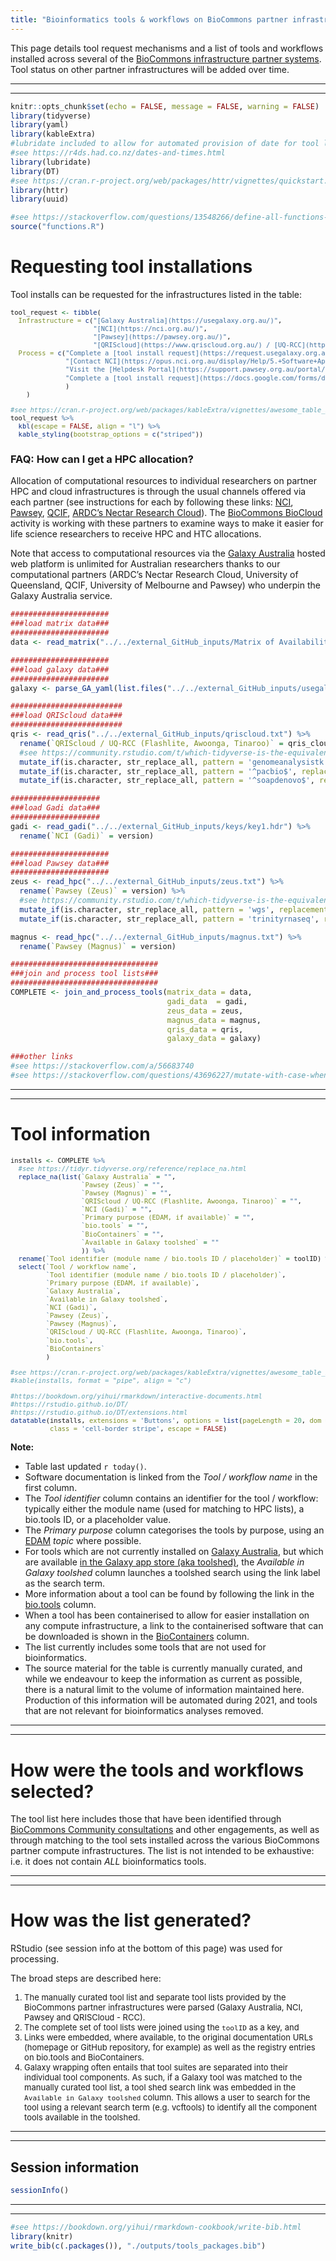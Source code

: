 ```yaml
---
title: "Bioinformatics tools & workflows on BioCommons partner infrastructures"
---
```


<style type="text/css">
.main-container {
  max-width: 1500px;
  margin-left: auto;
  margin-right: auto;
}
</style>

This page details tool request mechanisms and a list of tools and workflows installed across several of the [BioCommons infrastructure partner systems](./1_compute_systems.html). Tool status on other partner infrastructures will be added over time.

-----

-----

```r
knitr::opts_chunk$set(echo = FALSE, message = FALSE, warning = FALSE)
library(tidyverse)
library(yaml)
library(kableExtra)
#lubridate included to allow for automated provision of date for tool list update
#see https://r4ds.had.co.nz/dates-and-times.html
library(lubridate)
library(DT)
#see https://cran.r-project.org/web/packages/httr/vignettes/quickstart.html
library(httr)
library(uuid)

#see https://stackoverflow.com/questions/13548266/define-all-functions-in-one-r-file-call-them-from-another-r-file-how-if-pos
source("functions.R")
```

<a name="tool_request"></a>

# Requesting tool installations

Tool installs can be requested for the infrastructures listed in the table:

<font size="2">
```r

tool_request <- tibble(
  Infrastructure = c("[Galaxy Australia](https://usegalaxy.org.au/)",
                     "[NCI](https://nci.org.au/)",
                     "[Pawsey](https://pawsey.org.au/)",
                     "[QRIScloud](https://www.qriscloud.org.au/) / [UQ-RCC](https://rcc.uq.edu.au/)"),
  Process = c("Complete a [tool install request](https://request.usegalaxy.org.au/)",
              "[Contact NCI](https://opus.nci.org.au/display/Help/5.+Software+Applications)",
              "Visit the [Helpdesk Portal](https://support.pawsey.org.au/portal/servicedesk/customer/portal) or email: [help@pawsey.org.au](help@pawsey.org.au) with your request",
              "Complete a [tool install request](https://docs.google.com/forms/d/e/1FAIpQLSefKCBkZbTQ-dUyU-pd4ZypkA-TA5GiMgpsJ2slWmD-B6elEg/viewform)"
              )
    )

#see https://cran.r-project.org/web/packages/kableExtra/vignettes/awesome_table_in_html.html
tool_request %>%
  kbl(escape = FALSE, align = "l") %>%
  kable_styling(bootstrap_options = c("striped"))

```
</font>

### FAQ: How can I get a HPC allocation?

Allocation of computational resources to individual researchers on partner HPC and cloud infrastructures is through the usual channels offered via each partner (see instructions for each by following these links: [NCI](https://nci.org.au/users/how-access-nci), [Pawsey](https://support.pawsey.org.au/documentation/display/US/Getting+Access), [QCIF](https://www.qcif.edu.au/services/computing/), [ARDC's Nectar Research Cloud](http://cloud.nectar.org.au/start-now/)). The [BioCommons BioCloud](https://www.biocommons.org.au/biocloud) activity is working with these partners to examine ways to make it easier for life science researchers to receive HPC and HTC allocations.

Note that access to computational resources via the [Galaxy Australia](https://usegalaxy.org.au/) hosted web platform is unlimited for Australian researchers thanks to our computational partners (ARDC's Nectar Research Cloud, University of Queensland, QCIF, University of Melbourne and Pawsey) who underpin the Galaxy Australia service.  
  

```r
######################
###load matrix data###
######################
data <- read_matrix("../../external_GitHub_inputs/Matrix of Availability of Bioinformatics Tools across BioCommons - deployment version - Bioinformatics Software Availability.tsv")

######################
###load galaxy data###
######################
galaxy <- parse_GA_yaml(list.files("../../external_GitHub_inputs/usegalaxy.org.au/", full.names = TRUE))

#########################
###load QRIScloud data###
#########################
qris <- read_qris("../../external_GitHub_inputs/qriscloud.txt") %>%
  rename(`QRIScloud / UQ-RCC (Flashlite, Awoonga, Tinaroo)` = qris_cloud) %>%
  #see https://community.rstudio.com/t/which-tidyverse-is-the-equivalent-to-search-replace-from-spreadsheets/3548/7
  mutate_if(is.character, str_replace_all, pattern = 'genomeanalysistk', replacement = 'gatk') %>%
  mutate_if(is.character, str_replace_all, pattern = '^pacbio$', replacement = 'smrtlink') %>%
  mutate_if(is.character, str_replace_all, pattern = '^soapdenovo$', replacement = 'soapdenovo2')

####################  
###load Gadi data###
####################
gadi <- read_gadi("../../external_GitHub_inputs/keys/key1.hdr") %>%
  rename(`NCI (Gadi)` = version)

######################
###load Pawsey data###
######################
zeus <- read_hpc("../../external_GitHub_inputs/zeus.txt") %>%
  rename(`Pawsey (Zeus)` = version) %>%
  #see https://community.rstudio.com/t/which-tidyverse-is-the-equivalent-to-search-replace-from-spreadsheets/3548/7
  mutate_if(is.character, str_replace_all, pattern = 'wgs', replacement = 'celera') %>%
  mutate_if(is.character, str_replace_all, pattern = 'trinityrnaseq', replacement = 'trinity')

magnus <- read_hpc("../../external_GitHub_inputs/magnus.txt") %>%
  rename(`Pawsey (Magnus)` = version)

#################################
###join and process tool lists###
#################################
COMPLETE <- join_and_process_tools(matrix_data = data, 
                                   gadi_data  = gadi, 
                                   zeus_data = zeus, 
                                   magnus_data = magnus, 
                                   qris_data = qris, 
                                   galaxy_data = galaxy)

###other links
#see https://stackoverflow.com/a/56683740
#see https://stackoverflow.com/questions/43696227/mutate-with-case-when-and-contains

```

-----

-----

<a name="tool_information"></a>

# Tool information

<font size="2">
```r

installs <- COMPLETE %>%
  #see https://tidyr.tidyverse.org/reference/replace_na.html
  replace_na(list(`Galaxy Australia` = "",
                  `Pawsey (Zeus)` = "",
                  `Pawsey (Magnus)` = "",
                  `QRIScloud / UQ-RCC (Flashlite, Awoonga, Tinaroo)` = "",
                  `NCI (Gadi)` = "",
                  `Primary purpose (EDAM, if available)` = "",
                  `bio.tools` = "",
                  `BioContainers` = "",
                  `Available in Galaxy toolshed` = ""
                  )) %>%
  rename(`Tool identifier (module name / bio.tools ID / placeholder)` = toolID) %>%
  select(`Tool / workflow name`,
         `Tool identifier (module name / bio.tools ID / placeholder)`,
         `Primary purpose (EDAM, if available)`,
         `Galaxy Australia`, 
         `Available in Galaxy toolshed`,
         `NCI (Gadi)`, 
         `Pawsey (Zeus)`, 
         `Pawsey (Magnus)`, 
         `QRIScloud / UQ-RCC (Flashlite, Awoonga, Tinaroo)`,
         `bio.tools`, 
         `BioContainers`
         )

#see https://cran.r-project.org/web/packages/kableExtra/vignettes/awesome_table_in_html.html
#kable(installs, format = "pipe", align = "c")

#https://bookdown.org/yihui/rmarkdown/interactive-documents.html
#https://rstudio.github.io/DT/
#https://rstudio.github.io/DT/extensions.html
datatable(installs, extensions = 'Buttons', options = list(pageLength = 20, dom = 'Bfrtip', buttons = I('colvis')), 
          class = 'cell-border stripe', escape = FALSE)

```
</font>

**Note:** 

- Table last updated ```r today()```.
- Software documentation is linked from the *Tool / workflow name* in the first column.
- The *Tool identifier* column contains an identifier for the tool / workflow: typically either the module name (used for matching to HPC lists), a bio.tools ID, or a  placeholder value.
- The *Primary purpose* column categorises the tools by purpose, using an [EDAM](https://github.com/edamontology/edamontology) *topic* where possible.
- For tools which are not currently installed on [Galaxy Australia](https://usegalaxy.org.au/), but which are available [in the Galaxy app store (aka toolshed)](https://toolshed.g2.bx.psu.edu/), the *Available in Galaxy toolshed* column launches a toolshed search using the link label as the search term.
- More information about a tool can be found by following the link in the [bio.tools](https://bio.tools/) column.
- When a tool has been containerised to allow for easier installation on any compute infrastructure, a link to the containerised software that can be downloaded  is shown in the [BioContainers](https://biocontainers.pro/#/) column.
- The list currently includes some tools that are not used for bioinformatics.
- The source material for the table is currently manually curated, and while we endeavour to keep the information as current as possible, there is a natural limit to the volume of information maintained here. Production of this information will be automated during 2021, and tools that are not relevant for bioinformatics analyses removed.

-----

-----

# How were the tools and workflows selected?

The tool list here includes those that have been identified through [BioCommons Community consultations](https://www.biocommons.org.au/get-involved) and other engagements, as well as through matching to the tool sets installed across the various BioCommons partner compute infrastructures. The list is not intended to be exhaustive: i.e. it does not contain *ALL* bioinformatics tools.

-----

-----

# How was the list generated?

RStudio (see session info at the bottom of this page) was used for processing. 

The broad steps are described here:

<font size="2">

1. The manually curated tool list and separate tool lists provided by the BioCommons partner infrastructures were parsed (Galaxy Australia, NCI, Pawsey and QRISCloud - RCC). 
2. The complete set of tool lists were joined using the ```toolID``` as a key, and 
3. Links were embedded, where available, to the original documentation URLs (homepage or GitHub repository, for example) as well as the registry entries on bio.tools and BioContainers. 
4. Galaxy wrapping often entails that tool suites are separated into their individual tool components. As such, if a Galaxy tool was matched to the manually curated tool list, a tool shed search link was embedded in the ```Available in Galaxy toolshed``` column. This allows a user to search for the tool using a relevant search term (e.g. vcftools) to identify all the component tools available in the toolshed.

</font>

-----

-----

## Session information

```r
sessionInfo()
```

-----

-----

```r
#see https://bookdown.org/yihui/rmarkdown-cookbook/write-bib.html
library(knitr)
write_bib(c(.packages()), "./outputs/tools_packages.bib")
```
